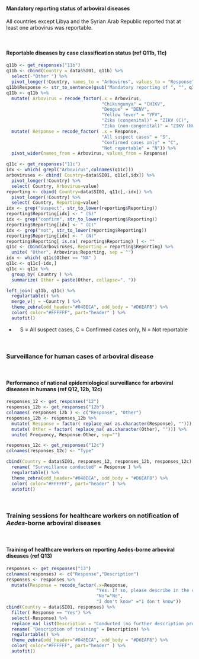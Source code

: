 
#### Mandatory reporting status of arboviral diseases

All countries except Libya and the Syrian Arab Republic reported that at least one arbovirus was reportable.

<br> 

#### Reportable diseases by case classification status (ref Q11b, 11c)

```r
q11b <- get_responses("11b")
q11b <- cbind(Country = data$SI01, q11b) %>%
  select(-"Other ") %>% 
  pivot_longer(!Country, names_to = "Arbovirus", values_to = "Response")
q11b$Response <- str_to_sentence(gsub("Mandatory reporting of ", "", q11b$Response))
q11b <- q11b %>%
  mutate( Arbovirus = recode_factor(.x = Arbovirus,
                                    "Chikungunya" = "CHIKV",
                                    "Dengue" = "DENV",
                                    "Yellow fever" = "YFV",
                                    "Zika (congenital)" = "ZIKV (C)",
                                    "Zika (non-congenital)" = "ZIKV (NC)")) %>%
  mutate( Response = recode_factor( .x = Response,
                                    "All suspect cases" = "S",
                                    "Confirmed cases only" = "C",
                                    "Not reportable" = "N")) %>%
  pivot_wider(names_from = Arbovirus, values_from = Response) 

q11c <- get_responses("11c")
idx <- which( grepl("Arbovirus",colnames(q11c)))
arboviruses <- cbind( Country=data$SI01, q11c[,idx]) %>%
  pivot_longer(!Country) %>%
  select( Country, Arbovirus=value)
reporting <- cbind( Country=data$SI01, q11c[,-idx]) %>%
  pivot_longer(!Country) %>%
  select( Country, Reporting=value)
idx <- grep("suspect", str_to_lower(reporting$Reporting))
reporting$Reporting[idx] <- " (S)"
idx <- grep("confirm", str_to_lower(reporting$Reporting))
reporting$Reporting[idx] <- " (C)"
idx <- grep("not", str_to_lower(reporting$Reporting))
reporting$Reporting[idx] <- " (N)"
reporting$Reporting[ is.na( reporting$Reporting) ] <- ""
q11c <- cbind(arboviruses, Reporting = reporting$Reporting) %>%
  unite( "Other", Arbovirus:Reporting, sep = "")
idx <- which( q11c$Other == "NA" )
q11c <- q11c[-idx,]
q11c <- q11c %>% 
  group_by( Country ) %>% 
  summarize( Other = paste(Other, collapse=", "))

left_join( q11b, q11c) %>%
  regulartable() %>%
  merge_v(j = ~Country ) %>%
  theme_zebra(odd_header="#048ECA", odd_body = "#D6EAF8") %>% 
  color( color="#FFFFFF", part="header" ) %>% 
  autofit()

```

<center>

* S = All suspect cases, C = Confirmed cases only, N = Not reportable

</center>

<br>

### Surveillance for human cases of arboviral disease

<br>

#### Performance of national epidemiological surveillance for arboviral diseases in humans (ref Q12, 12b, 12c)

```r
responses_12 <- get_responses("12") 
responses_12b <- get_responses("12b")
colnames( responses_12b ) <- c("Response", "Other")
responses_12b <- responses_12b %>%
  mutate( Response = factor( replace_na( as.character(Response), ""))) %>%
  mutate( Other = factor( replace_na( as.character(Other), ""))) %>%
  unite( Frequency, Response:Other, sep="") 

responses_12c <- get_responses("12c")
colnames(responses_12c) <- "Type"

cbind(Country = data$SI01, responses_12, responses_12b, responses_12c) %>% 
  rename( "Surveillance conducted" = Response ) %>% 
  regulartable() %>% 
  theme_zebra(odd_header="#048ECA", odd_body = "#D6EAF8") %>% 
  color( color="#FFFFFF", part="header" ) %>% 
  autofit()

```

<br>

### Training sessions for healthcare workers on notification of _Aedes_-borne arboviral diseases

<br> 

#### Training of healthcare workers on reporting Aedes-borne arboviral diseases (ref Q13)

```r
responses <- get_responses("13") 
colnames(responses) <- c("Response","Description")
responses <- responses %>%
  mutate(Response = recode_factor(.x=Response,
                                  "Yes. If so, please describe in the comments field:"="Yes",
                                  "No"="No",
                                  "I don't know" ="I don't know")) 
cbind(Country = data$SI01, responses) %>% 
  filter( Response == "Yes") %>% 
  select(-Response) %>%
  replace_na( list(Description = "Conducted (no further description provided)")) %>% 
  rename( "Description of training" = Description) %>%
  regulartable() %>% 
  theme_zebra(odd_header="#048ECA", odd_body = "#D6EAF8") %>% 
  color( color="#FFFFFF", part="header" ) %>% 
  autofit()

```
